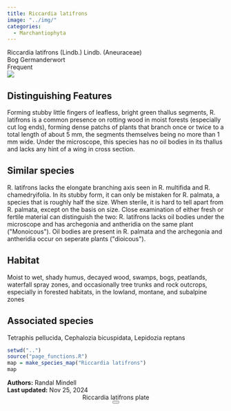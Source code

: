 ```yaml
---
title: Riccardia latifrons
image: "../img/"
categories:
  - Marchantiophyta
---
```


<div class="info-panel">
 <div class="info-top">
  <div class="taxon-scientific"><span class="taxon-name">Riccardia latifrons</span> <span class="taxon-authority">(Lindb.) Lindb.</span> <span class="taxon-family">(Aneuraceae)</span></div>
  <div class="taxon-common">Bog Germanderwort</div>
 </div>
 <div class="info-bottom">
  <div class="taxon-qnd"></div>
  <div class="taxon-abundance">Frequent</div>
 </div>
</div>
<div class="imerss-content-frame">
 <div class="imerss-image-header">
  <div class="imerss-image-holder imerss-column-left" data-toggle="tooltip" style="background-image: url(../img/)" title="">
  </div>

  <div class="imerss-image-holder imerss-column-right" data-toggle="tooltip" style="background-image: url(../img/)" title="">
  </div>
 
 </div>
 <div class="imerss-content-lower">
  <div class="imerss-column-left">
  <div class="tab-microscope" data-micromodal-trigger="modal-plate">
  <img src="../img/bryo guide microscope.png"/>
  </div>

<h2>Distinguishing Features</h2>

Forming stubby little fingers of leafless, bright green thallus segments, R. latifrons is a common presence on rotting wood in moist forests (especially cut log ends), forming dense patchs of plants that branch once or twice to a total length of about 5 mm, the segments themselves being no more than 1 mm wide. Under the microscope, this species has no oil bodies in its thallus and lacks any hint of a wing in cross section.   

<h2>Similar species</h2>

R. latifrons lacks the elongate branching axis seen in R. multifida and R. chamedryifolia. In its stubby form, it can only be mistaken for R. palmata, a species that is roughly half the size. When sterile, it is hard to tell apart from R. palmata, except on the basis on size. Close examination of either fresh or fertile material can distinguish the two: R. latifrons lacks oil bodies under the microscope and has archegonia and antheridia on the same plant (&quot;Monoicous&quot;). Oil bodies are present in R. palmata and the archegonia and antheridia occur on seperate plants (&quot;dioicous&quot;). 

<h2>Habitat</h2>

Moist to wet, shady humus, decayed wood, swamps, bogs, peatlands, waterfall spray zones, and occasionally tree trunks and rock outcrops, especially in forested habitats, in the lowland, montane, and subalpine zones

<h2>Associated species</h2>

Tetraphis pellucida, Cephalozia bicuspidata, Lepidozia reptans
</div>

<div class="imerss-column-right">

<div class="imerss-image-holder imerss-column-right" data-toggle="tooltip" style="background-image: url(../img/)" title="">
</div>

<div class="imerss-map-holder">
```r
setwd("..")
source("page_functions.R")
map = make_species_map("Riccardia latifrons")
map
```
</div>

</div>

</div>
</div>

<div class="taxon-footer">
 <div class="taxon-authors"><b>Authors:</b> <span>Randal Mindell</span></div>
 <div class="taxon-update"><b>Last updated:</b> <span>Nov 25, 2024</span></div>
</div>

<div class="modal micromodal-slide" id="modal-plate" aria-hidden="true">
 <div class="modal__overlay" tabindex="-1" data-micromodal-close>
  <div class="modal__container" role="dialog" aria-modal="true" aria-labelledby="modal-plate-title" >
   <header class="modal__header">
   <div class="modal__title" id="modal-plate-title">
  Riccardia latifrons plate
   </div>
   <button class="modal__close" aria-label="Close" data-micromodal-close></button>
   </header>
  <div class="modal__content" id="modal-plate-content">
   <div class="imerss-image-holder" data-toggle="tooltip" style="background-image: url(../img/)" title="">
  </div>
  </div>
  </div>
 </div>
</div>

<script src="../js/micromodal.min.js"></script>
<link href="../css/style-taxon.css" rel="stylesheet">
<link href="../css/micromodal.css" rel="stylesheet">

<script>
MicroModal.init();
</script>

